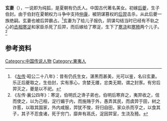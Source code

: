 {{noteTA
|1=后夔
}}{{先秦人物信息框
|名称=玄妻
|图像=
|图说=
|别称=纯狐
|姓=
|氏=有仍氏
|名=
|字=
|別名=
|别字=
|时代=[[夏朝|夏朝]]
|国家=[[有仍氏|有仍氏]]
|身份=
|官位=
|爵位=
|谥号=
|出生日期=
|出生地点=
|逝世日期=
|逝世地点=
|在位年代=
|父=
|母=
|正妻=
|妾=
|夫=后夔、[[后羿|后羿]]、[[寒浞|寒浞]]
|子女=伯封、[[寒浇|寒浇]]、[[寒豷|寒豷]]
|太子=
|都城=
|居所=
|墓葬=
|学派=
|著作=
}}

'''玄妻'''（{{bd|？||？||}}），一说即为纯狐，是夏朝有仍氏人。中国古代著名美女。初嫁[[后夔|后夔]]，生子伯封。由于伯封在夏朝权力斗争中支持[[仲康|仲康]]，被阴谋篡权的[[后羿|后羿]]击杀，从此后夔一族绝嗣。玄妻也被后羿霸占。<ref>《[[:s:左傳|左传]]·昭公二十八年》：昔有仍氏生女，湛黑而甚美，光可以鉴，名曰玄妻。乐正后夔取之，生伯封，实有豕心，贪婪无餍，忿类无期，谓之封豕。有穷后羿灭之，夔是以不祀。</ref>玄妻为了给儿子报仇，阴谋勾结当时已经有不轨之心的[[丞相|丞相]][[寒浞|寒浞]]和家臣杀死了后羿，而后嫁给了寒浞，生下了[[寒浇|寒浇]]和[[寒豷|寒豷]]两个儿子。<ref>《左传·襄公四年》：寒浞，伯明氏之谗子弟也，伯明后寒弃之，夷羿收之，信而使之，以为己相，浞行媚于内，而施赂于外，愚弄其民，而虞羿于田，树之诈慝，以取其国家，外内咸服，羿犹不悛，将归自田，家众杀而亨之，以食其子，其子不忍食诸，死于穷门，靡奔有鬲氏，浞因羿室，生浇及豷。</ref>

== 参考资料 ==
{{reflist}}

{{五帝及夏商朝王后}}

[[Category:中国传说人物|Category:中国传说人物]]

[[Category:東夷人|Category:東夷人]]